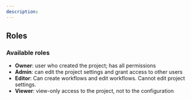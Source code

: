 ---
description:
---

## Roles

### Available roles

- **Owner**: user who created the project; has all permissions
- **Admin**: can edit the project settings and grant access to other users
- **Editor**: Can create workflows and edit workflows. Cannot edit project settings.
- **Viewer**: view-only access to the project, not to the configuration



